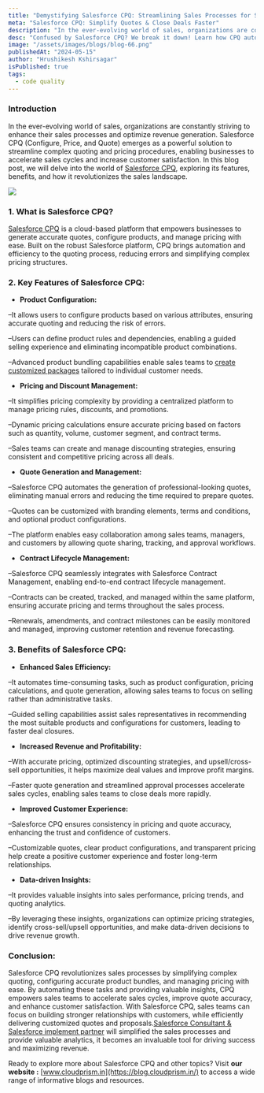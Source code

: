 ```yaml
---
title: "Demystifying Salesforce CPQ: Streamlining Sales Processes for Success"
meta: "Salesforce CPQ: Simplify Quotes & Close Deals Faster"
description: "In the ever-evolving world of sales, organizations are constantly striving to enhance their sales processes and optimize revenue generation. Salesforce CPQ (Configure, Price, and Quote) emerges as a powerful solution to streamline complex quoting and pricing procedures, enabling businesses to accelerate sales cycles and increase customer satisfaction."
desc: "Confused by Salesforce CPQ? We break it down! Learn how CPQ automates quotes, simplifies workflows, and helps you close deals faster."
image: "/assets/images/blogs/blog-66.png"
publishedAt: "2024-05-15"
author: "Hrushikesh Kshirsagar"
isPublished: true
tags:
  - code quality
---
```


### Introduction

In the ever-evolving world of sales, organizations are constantly striving to enhance their sales processes and optimize revenue generation. Salesforce CPQ (Configure, Price, and Quote) emerges as a powerful solution to streamline complex quoting and pricing procedures, enabling businesses to accelerate sales cycles and increase customer satisfaction. In this blog post, we will delve into the world of [Salesforce CPQ](https://cloudprism.in/salesforce-consultation), exploring its features, benefits, and how it revolutionizes the sales landscape.

<Image src="/assets/images/blogs/blog-67.png" />

### 1. What is Salesforce CPQ?

[Salesforce CPQ](https://www.salesforce.com/in/sales/cpq/) is a cloud-based platform that empowers businesses to generate accurate quotes, configure products, and manage pricing with ease. Built on the robust Salesforce platform, CPQ brings automation and efficiency to the quoting process, reducing errors and simplifying complex pricing structures.

### 2. Key Features of Salesforce CPQ:

- **Product Configuration:**

–It allows users to configure products based on various attributes, ensuring accurate quoting and reducing the risk of errors.

–Users can define product rules and dependencies, enabling a guided selling experience and eliminating incompatible product combinations.

–Advanced product bundling capabilities enable sales teams to [create customized packages](https://cloudprism.in/salesforce-consultation) tailored to individual customer needs.

- **Pricing and Discount Management:**

–It simplifies pricing complexity by providing a centralized platform to manage pricing rules, discounts, and promotions.

–Dynamic pricing calculations ensure accurate pricing based on factors such as quantity, volume, customer segment, and contract terms.

–Sales teams can create and manage discounting strategies, ensuring consistent and competitive pricing across all deals.

- **Quote Generation and Management:**

–Salesforce CPQ automates the generation of professional-looking quotes, eliminating manual errors and reducing the time required to prepare quotes.

–Quotes can be customized with branding elements, terms and conditions, and optional product configurations.

–The platform enables easy collaboration among sales teams, managers, and customers by allowing quote sharing, tracking, and approval workflows.

- **Contract Lifecycle Management:**

–Salesforce CPQ seamlessly integrates with Salesforce Contract Management, enabling end-to-end contract lifecycle management.

–Contracts can be created, tracked, and managed within the same platform, ensuring accurate pricing and terms throughout the sales process.

–Renewals, amendments, and contract milestones can be easily monitored and managed, improving customer retention and revenue forecasting.

### 3. Benefits of Salesforce CPQ:

- **Enhanced Sales Efficiency:**

–It automates time-consuming tasks, such as product configuration, pricing calculations, and quote generation, allowing sales teams to focus on selling rather than administrative tasks.

–Guided selling capabilities assist sales representatives in recommending the most suitable products and configurations for customers, leading to faster deal closures.

- **Increased Revenue and Profitability:**

–With accurate pricing, optimized discounting strategies, and upsell/cross-sell opportunities, it helps maximize deal values and improve profit margins.

–Faster quote generation and streamlined approval processes accelerate sales cycles, enabling sales teams to close deals more rapidly.

- **Improved Customer Experience:**

–Salesforce CPQ ensures consistency in pricing and quote accuracy, enhancing the trust and confidence of customers.

–Customizable quotes, clear product configurations, and transparent pricing help create a positive customer experience and foster long-term relationships.

- **Data-driven Insights:**

–It provides valuable insights into sales performance, pricing trends, and quoting analytics.

–By leveraging these insights, organizations can optimize pricing strategies, identify cross-sell/upsell opportunities, and make data-driven decisions to drive revenue growth.

### Conclusion:

Salesforce CPQ revolutionizes sales processes by simplifying complex quoting, configuring accurate product bundles, and managing pricing with ease. By automating these tasks and providing valuable insights, CPQ empowers sales teams to accelerate sales cycles, improve quote accuracy, and enhance customer satisfaction. With Salesforce CPQ, sales teams can focus on building stronger relationships with customers, while efficiently delivering customized quotes and proposals.[Salesforce Consultant & Salesforce implement partner](https://cloudprism.in/salesforce-consultation) will simplified the sales processes and provide valuable analytics, it becomes an invaluable tool for driving success and maximizing revenue.

Ready to explore more about Salesforce CPQ and other topics? Visit **our website :** [www.cloudprism.in](https://blog.cloudprism.in/) to access a wide range of informative blogs and resources.
